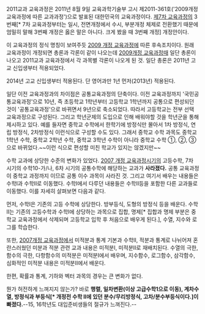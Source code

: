 2011교과 교육과정은 2011년 8월 9일 교육과학기술부 고시 제2011-361호('2009개정 교육과정에 따른 교과과정')으로 발표된 대한민국의 교육과정이다. [[제7차 교육과정]]의 3번째[* 7차 교육과정부터는 일시, 전면개정에서 수시, 부분개정 체제로 전환했기 때문에 엄밀히 말해 3번째 개정은 옳은 말은 아니다. 크게 봤을 때 3번째 개정] 개정안이다.

이 교육과정의 정식 명칭이 보여주듯 [[2009 개정 교육과정]]에 따른 후속조치이다. 원래 교육과정이 개정되면 총론과 각론이 같이 나오는데 [[2009개정 교육과정]]때 일단 총론이 나오고 2011교과 교육과정에서 각 과목별 각론이 나오게 된 것. 일단 총론은 2011년 고교 신입생부터 적용되었다.

2014년 고교 신입생부터 적용된다. 단 영어과만 1년 먼저(2013년) 적용된다. 

일단 이전 교육과정과의 차이점은 공통교육과정의 단축이다. 이전 교육과정까지 '국민공통교육과정'으로 10년, 즉 초등학교 1학년부터 고등학교 1학년까지 공통으로 편성되던 것이 '공통교육과정'으로 바뀌면서 9년으로 축소되었다. 따라서 고등학교는 전부 선택 교육과정으로 구성된다. 그리고 학년군제의 도입으로 인해 배워야할 것을 학년군을 통해 제시하고 있다. 예를 들자면 중학교 수학에서 한학기에 방정식만 몰아서 1차 방정식, 연립 방정식, 2차방정식 이런식으로 구성할 수도 있다. 그래서 중학교 수학 과목도 중학교 1학년 수학, 중학교 2학년 수학, 중학교 3학년 수학이 아니라 중학교 수학 ①, ②, ③으로 바뀌었다.~~이런 식으로 편성할 미친 학교가 있지는 않겠지만~~

수학 교과에 상당한 수준의 변화가 있었다. [[2007 개정 교육과정]]시기의 고등수학, 7차 시기의 수학10-가/나, 6차 시기의 공통수학에 해당하는 교과가 '''사라졌다.''' 공통 교육과정이 중학교 과정까지 이므로 공통 이수 과목이 사라진 것. 그리고 여기서 배우는 내용들은 수학Ⅰ과 수학Ⅱ로 이동했다. 수학Ⅰ에서 다루던 내용들은 수학Ⅱ등을 포함한 다른 교과들로 이동했다. 이를 자세히 살펴보면 다음과 같다.

먼저, 수학Ⅰ은 기존의 고등 수학에 상당한다. 방부등식, 도형의 방정식 등을 배운다. 수학Ⅱ는 기존의 고등수학과 수학Ⅰ에 상당하는 과목으로 집합, 명제[* 집합과 명제 부분은 중학교 교육과정에서 삭제되며 고등학교 입학 후 처음으로 배우게 된다.], 수열, 지수와 로그를 학습한다.

또한, [[2007개정 교육과정]]에서 미적분과 통계 기본과 수학Ⅱ, 적분과 통계로 나뉘어져 혼란스러웠던 미분과 적분 관련 교과 내용은 미적분Ⅰ, 미적분Ⅱ로 재배치된다. 수열의 극한, 함수의 극한, 다항함수의 미적분은 미적분Ⅰ에서 배우며, 지수함수, 로그함수, 삼각함수, 심화적인 미적분 내용은 미적분Ⅱ에서 배운다.

한편, 확률과 통계, 기하와 벡터 과목의 경우는 큰 변화가 없다.

뭔가 허전하게 느껴지지 않는가? 바로 '''행렬, 일차변환(이상 고급수학1으로 이동), 계차수열, 방정식과 부등식[* 개정전 수학 II에 있던 분수/무리방정식, 고차/분수부등식이다.]이 빠졌다.'''--15, 16학년도 대입준비생들의 절규가 느껴진다.--
